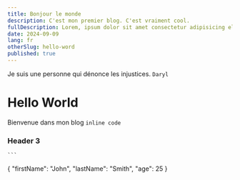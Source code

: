 ```yaml
---
title: Bonjour le monde
description: C'est mon premier blog. C'est vraiment cool.
fullDescription: Lorem, ipsum dolor sit amet consectetur adipisicing elit. Facere rem, optio doloribus ratione eum harum accusamus alias officia rerum architecto laboriosam! Aperiam recusandae numquam quo facilis accusantium ut reiciendis incidunt.
date: 2024-09-09
lang: fr
otherSlug: hello-word
published: true
---
```



<Callout type="danger">Je suis une personne qui dénonce les injustices.</Callout>
<Code>Daryl</Code>
# Hello World

Bienvenue dans mon blog `inline code` 

### Header 3
 	```
{
  "firstName": "John",
  "lastName": "Smith",
  "age": 25
}
